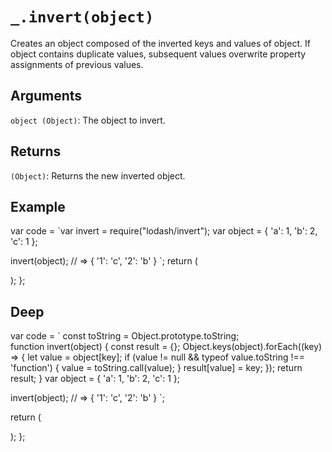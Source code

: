 # `_.invert(object)`

Creates an object composed of the inverted keys and values of object. If object contains duplicate values, subsequent values overwrite property assignments of previous values.

## Arguments

`object (Object)`: The object to invert. 

## Returns

`(Object)`: Returns the new inverted object.

## Example


  var code = `var invert = require("lodash/invert");
var object = { 'a': 1, 'b': 2, 'c': 1 };
 
invert(object);
// => { '1': 'c', '2': 'b' }
`;
  return (
    <div>
      <Embed source={code} />
    </div>
  );
};

<Demo />

## Deep

  var code = `
const toString = Object.prototype.toString;  
function invert(object) {
    const result = {};
    Object.keys(object).forEach((key) => {
        let value = object[key];
        if (value != null && typeof value.toString !== 'function') {
            value = toString.call(value);
        }
        result[value] = key;
    });
    return result;
}
var object = { 'a': 1, 'b': 2, 'c': 1 };
 
invert(object);
// => { '1': 'c', '2': 'b' }
`;

return (

<div>
  <Embed source={code} />
</div>
); 
};

<DeepDemo />

